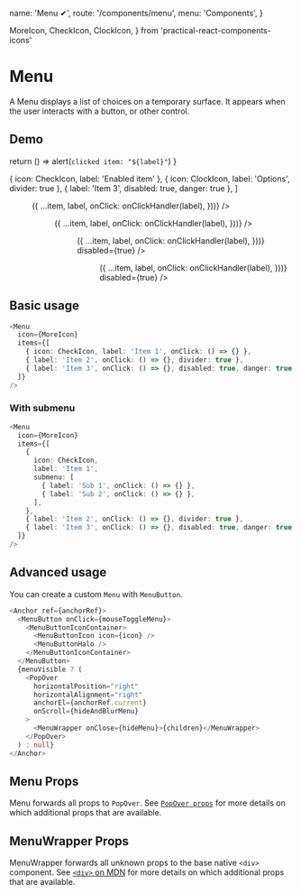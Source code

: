   name: 'Menu ✔',
  route: '/components/menu',
  menu: 'Components',
}

  MoreIcon,
  CheckIcon,
  ClockIcon,
} from 'practical-react-components-icons'


# Menu

A Menu displays a list of choices on a temporary surface. It appears when the user interacts with a button, or other control.

## Demo

  return () => alert(`clicked item: "${label}"`)
}

  { icon: CheckIcon, label: 'Enabled item' },
  { icon: ClockIcon, label: 'Options', divider: true },
  { label: 'Item 3', disabled: true, danger: true },
]

<div
  style={{
    padding: '2px',
    display: 'inline-grid',
    gridGap: '10px',
    gridTemplateColumns: 'repeat(auto-fit, minmax(100px, 1fr))',
    width: '100%',
  }}
>
  <Menu
    items={ITEMS.map(({ label, ...item }) => ({
      ...item,
      label,
      onClick: onClickHandler(label),
    }))}
  />
  <Menu
    icon={MoreIcon}
    items={ITEMS.map(({ label, ...item }) => ({
      ...item,
      label,
      onClick: onClickHandler(label),
    }))}
  />
  <Menu
    items={ITEMS.map(({ label, ...item }) => ({
      ...item,
      label,
      onClick: onClickHandler(label),
    }))}
    disabled={true}
  />
  <Menu
    icon={MoreIcon}
    items={ITEMS.map(({ label, ...item }) => ({
      ...item,
      label,
      onClick: onClickHandler(label),
    }))}
    disabled={true}
  />
</div>

## Basic usage

```typescript type="live"
<Menu
  icon={MoreIcon}
  items={[
    { icon: CheckIcon, label: 'Item 1', onClick: () => {} },
    { label: 'Item 2', onClick: () => {}, divider: true },
    { label: 'Item 3', onClick: () => {}, disabled: true, danger: true },
  ]}
/>
```

### With submenu

```typescript type="live"
<Menu
  icon={MoreIcon}
  items={[
    {
      icon: CheckIcon,
      label: 'Item 1',
      submenu: [
        { label: 'Sub 1', onClick: () => {} },
        { label: 'Sub 2', onClick: () => {} },
      ],
    },
    { label: 'Item 2', onClick: () => {}, divider: true },
    { label: 'Item 3', onClick: () => {}, disabled: true, danger: true },
  ]}
/>
```

## Advanced usage

You can create a custom `Menu` with `MenuButton`.

```typescript
<Anchor ref={anchorRef}>
  <MenuButton onClick={mouseToggleMenu}>
    <MenuButtonIconContainer>
      <MenuButtonIcon icon={icon} />
      <MenuButtonHalo />
    </MenuButtonIconContainer>
  </MenuButton>
  {menuVisible ? (
    <PopOver
      horizontalPosition="right"
      horizontalAlignment="right"
      anchorEl={anchorRef.current}
      onScroll={hideAndBlurMenu}
    >
      <MenuWrapper onClose={hideMenu}>{children}</MenuWrapper>
    </PopOver>
  ) : null}
</Anchor>
```

## Menu Props

Menu forwards all props to `PopOver`.
See [`PopOver props`](#components/popover)
for more details on which additional props that are available.

<Props of="Menu" />

## MenuWrapper Props

MenuWrapper forwards all unknown props to the base native `<div>` component. See
[`<div>` on MDN](https://developer.mozilla.org/en-US/docs/Web/HTML/Element/div) for more
details on which additional props that are available.

<Props of="MenuWrapper" />
